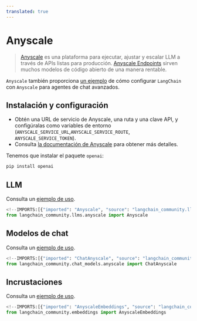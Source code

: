 ```yaml
---
translated: true
---
```


# Anyscale

>[Anyscale](https://www.anyscale.com) es una plataforma para ejecutar, ajustar y escalar LLM a través de APIs listas para producción.
> [Anyscale Endpoints](https://docs.anyscale.com/endpoints/overview) sirven muchos modelos de código abierto de una manera rentable.

`Anyscale` también proporciona [un ejemplo](https://docs.anyscale.com/endpoints/model-serving/examples/langchain-integration)
de cómo configurar `LangChain` con `Anyscale` para agentes de chat avanzados.

## Instalación y configuración

- Obtén una URL de servicio de Anyscale, una ruta y una clave API, y configúralas como variables de entorno (`ANYSCALE_SERVICE_URL`,`ANYSCALE_SERVICE_ROUTE`, `ANYSCALE_SERVICE_TOKEN`).
- Consulta [la documentación de Anyscale](https://www.anyscale.com/get-started) para obtener más detalles.

Tenemos que instalar el paquete `openai`:

```bash
pip install openai
```

## LLM

Consulta un [ejemplo de uso](/docs/integrations/llms/anyscale).

```python
<!--IMPORTS:[{"imported": "Anyscale", "source": "langchain_community.llms.anyscale", "docs": "https://api.python.langchain.com/en/latest/llms/langchain_community.llms.anyscale.Anyscale.html", "title": "Anyscale"}]-->
from langchain_community.llms.anyscale import Anyscale
```

## Modelos de chat

Consulta un [ejemplo de uso](/docs/integrations/chat/anyscale).

```python
<!--IMPORTS:[{"imported": "ChatAnyscale", "source": "langchain_community.chat_models.anyscale", "docs": "https://api.python.langchain.com/en/latest/chat_models/langchain_community.chat_models.anyscale.ChatAnyscale.html", "title": "Anyscale"}]-->
from langchain_community.chat_models.anyscale import ChatAnyscale
```

## Incrustaciones

Consulta un [ejemplo de uso](/docs/integrations/text_embedding/anyscale).

```python
<!--IMPORTS:[{"imported": "AnyscaleEmbeddings", "source": "langchain_community.embeddings", "docs": "https://api.python.langchain.com/en/latest/embeddings/langchain_community.embeddings.anyscale.AnyscaleEmbeddings.html", "title": "Anyscale"}]-->
from langchain_community.embeddings import AnyscaleEmbeddings
```
